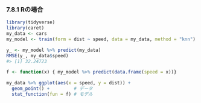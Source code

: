 ### 7.8.1 Rの場合

```r
library(tidyverse)
library(caret)
my_data <- cars
my_model <- train(form = dist ~ speed, data = my_data, method = "knn")
```

```r
y_ <- my_model %>% predict(my_data)
RMSE(y_, my_data$speed)
#> [1] 32.24723
```

```r
f <- function(x) { my_model %>% predict(data.frame(speed = x))}

my_data %>% ggplot(aes(x = speed, y = dist)) +
  geom_point() +         # データ
  stat_function(fun = f) # モデル
```

